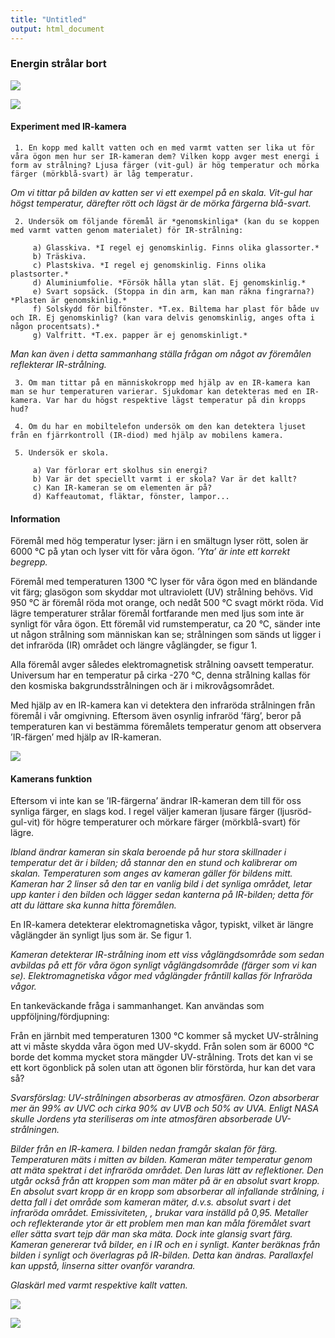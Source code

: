 ```yaml
---
title: "Untitled"
output: html_document
---
```


### Energin strålar bort

![](figures/Termografia_katt.jpg)

![](figures/irhome.jpg)


#### Experiment med IR-kamera

     1. En kopp med kallt vatten och en med varmt vatten ser lika ut för våra ögon men hur ser IR-kameran dem? Vilken kopp avger mest energi i form av strålning? Ljusa färger (vit-gul) är hög temperatur och mörka färger (mörkblå-svart) är låg temperatur.
*Om vi tittar på bilden av katten ser vi ett exempel på en skala. Vit-gul har högst temperatur, därefter rött och lägst är de mörka färgerna blå-svart.*


     2. Undersök om följande föremål är *genomskinliga* (kan du se koppen med varmt vatten genom materialet) för IR-strålning:

         a) Glasskiva. *I regel ej genomskinlig. Finns olika glassorter.*
         b) Träskiva.
         c) Plastskiva. *I regel ej genomskinlig. Finns olika plastsorter.*
         d) Aluminiumfolie. *Försök hålla ytan slät. Ej genomskinlig.*
         e) Svart sopsäck. (Stoppa in din arm, kan man räkna fingrarna?) *Plasten är genomskinlig.*
         f) Solskydd för bilfönster. *T.ex. Biltema har plast för både uv och IR. Ej genomskinlig? (kan vara delvis genomskinlig, anges ofta i någon procentsats).*
         g) Valfritt. *T.ex. papper är ej genomskinligt.*

*Man kan även i detta sammanhang ställa frågan om något av föremålen reflekterar IR-strålning.*

     3. Om man tittar på en människokropp med hjälp av en IR-kamera kan man se hur temperaturen varierar. Sjukdomar kan detekteras med en IR-kamera. Var har du högst respektive lägst temperatur på din kropps hud? 

     4. Om du har en mobiltelefon undersök om den kan detektera ljuset från en fjärrkontroll (IR-diod) med hjälp av mobilens kamera.

     5. Undersök er skola.

         a) Var förlorar ert skolhus sin energi?
         b) Var är det speciellt varmt i er skola? Var är det kallt?
         c) Kan IR-kameran se om elementen är på?
         d) Kaffeautomat, fläktar, fönster, lampor...





#### Information

Föremål med hög temperatur lyser: järn i en smältugn lyser rött, solen är 6000 °C på ytan och lyser vitt för våra ögon. *’Yta’ är inte ett korrekt begrepp.*

Föremål med temperaturen 1300 °C lyser för våra ögon med en bländande vit färg; glasögon som skyddar mot ultraviolett (UV) strålning behövs. Vid 950 °C är föremål röda mot orange, och nedåt 500 °C svagt mörkt röda. Vid lägre temperaturer strålar föremål fortfarande men med ljus som inte är synligt för våra ögon. Ett föremål vid rumstemperatur, ca 20 °C, sänder inte ut någon strålning som människan kan se; strålningen som sänds ut ligger i det infraröda (IR) området och längre våglängder, se figur 1. 

Alla föremål avger således elektromagnetisk strålning oavsett temperatur. Universum har en temperatur på cirka  -270 °C, denna strålning kallas för den kosmiska bakgrundsstrålningen och är i mikrovågsområdet.

Med hjälp av en IR-kamera kan vi detektera den infraröda strålningen från föremål i vår omgivning. Eftersom även osynlig infraröd ’färg’, beror på temperaturen kan vi bestämma föremålets temperatur genom att observera ’IR-färgen’ med hjälp av IR-kameran.


![](figures/EM_spectrumrevised.png)




#### Kamerans funktion

Eftersom vi inte kan se ’IR-färgerna’ ändrar IR-kameran dem till för oss synliga färger, en slags kod. I regel väljer kameran ljusare färger (ljusröd-gul-vit) för högre temperaturer och mörkare färger (mörkblå-svart) för lägre. 

*Ibland ändrar kameran sin skala beroende på hur stora skillnader i temperatur det är i bilden; då stannar den en stund och kalibrerar om skalan. Temperaturen som anges av kameran gäller för bildens mitt. Kameran har 2 linser så den tar en vanlig bild i det synliga området, letar upp kanter i den bilden och lägger sedan kanterna på IR-bilden; detta för att du lättare ska kunna hitta föremålen. *

En IR-kamera detekterar elektromagnetiska vågor, typiskt, vilket är längre våglängder än synligt ljus som är. Se figur 1.

*Kameran detekterar IR-strålning inom ett viss våglängdsområde som sedan avbildas på ett för våra ögon synligt våglängdsområde (färger som vi kan se). Elektromagnetiska vågor med våglängder fråntill  kallas för Infraröda vågor.*



En tankeväckande fråga i sammanhanget. Kan användas som uppföljning/fördjupning:

Från en järnbit med temperaturen  1300 °C kommer så mycket UV-strålning att vi måste skydda våra ögon med UV-skydd. Från solen som är  6000 °C borde det komma mycket stora mängder UV-strålning. Trots det kan vi se ett kort ögonblick på solen utan att ögonen blir förstörda, hur kan det vara så?
 
*Svarsförslag: UV-strålningen absorberas av atmosfären. Ozon absorberar mer än 99% av UVC och cirka 90% av UVB och 50% av UVA. Enligt NASA skulle Jordens yta steriliseras om inte atmosfären absorberade UV-strålningen.*



*Bilder från en IR-kamera. 
I bilden nedan framgår skalan för färg. Temperaturen mäts i mitten av bilden.
Kameran mäter temperatur genom att mäta spektrat i det infraröda området. Den luras lätt av reflektioner. Den utgår också från att kroppen som man mäter på är en absolut svart kropp. En absolut svart kropp är en kropp som absorberar all infallande strålning, i detta fall i det område som kameran mäter, d.v.s. absolut svart i det infraröda området. Emissiviteten, , brukar vara inställd på 0,95.
Metaller och reflekterande ytor är ett problem men man kan måla föremålet svart eller sätta svart tejp där man ska mäta. Dock inte glansig svart färg.*
*Kameran genererar två bilder, en i IR och en i synligt. Kanter beräknas från bilden i synligt och överlagras på IR-bilden. Detta kan ändras. Parallaxfel kan uppstå, linserna sitter ovanför varandra.*



*Glaskärl med varmt respektive kallt vatten.*

![](figures/FLIR0187.jpg)


![](figures/FLIR0188.jpg)







